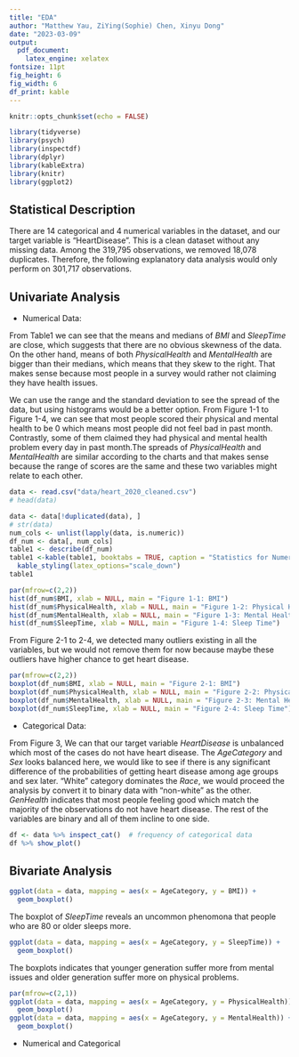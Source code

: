 ```yaml
---
title: "EDA"
author: "Matthew Yau, ZiYing(Sophie) Chen, Xinyu Dong"
date: "2023-03-09"
output:
  pdf_document:
    latex_engine: xelatex
fontsize: 11pt
fig_height: 6
fig_width: 6
df_print: kable
---
```


```r
knitr::opts_chunk$set(echo = FALSE)
```

```r
library(tidyverse)
library(psych)
library(inspectdf)
library(dplyr)
library(kableExtra)
library(knitr)
library(ggplot2)
```

## Statistical Description
There are 14 categorical and 4 numerical variables in the dataset, and our target variable is “HeartDisease”. This is a clean dataset without any missing data. Among the 319,795 observations, we removed 18,078 duplicates. Therefore, the following explanatory data analysis would only perform on 301,717 observations. 

## Univariate Analysis
- Numerical Data:  

From Table1 we can see that the means and medians of *BMI* and *SleepTime* are close, which suggests that there are no obvious skewness of the data. On the other hand, means of both *PhysicalHealth* and *MentalHealth* are bigger than their medians, which means that they skew to the right. That makes sense because most people in a survey would rather not claiming they have health issues. 

We can use the range and the standard deviation to see the spread of the data, but using histograms would be a better option. From Figure 1-1 to Figure 1-4, we can see that most people scored their physical and mental health to be 0 which means most people did not feel bad in past month. Contrastly, some of them claimed they had physical and mental health problem every day in past month.The spreads of *PhysicalHealth* and *MentalHealth* are similar according to the charts and that makes sense because the range of scores are the same and these two variables might relate to each other.


```r
data <- read.csv("data/heart_2020_cleaned.csv")
# head(data)

data <- data[!duplicated(data), ]
# str(data)
num_cols <- unlist(lapply(data, is.numeric))
df_num <- data[, num_cols]
table1 <- describe(df_num) 
table1 <-kable(table1, booktabs = TRUE, caption = "Statistics for Numerical Variables") %>%
  kable_styling(latex_options="scale_down")
table1
```

```r
par(mfrow=c(2,2))
hist(df_num$BMI, xlab = NULL, main = "Figure 1-1: BMI")
hist(df_num$PhysicalHealth, xlab = NULL, main = "Figure 1-2: Physical Health")
hist(df_num$MentalHealth, xlab = NULL, main = "Figure 1-3: Mental Health")
hist(df_num$SleepTime, xlab = NULL, main = "Figure 1-4: Sleep Time")
```

From Figure 2-1 to 2-4, we detected many outliers existing in all the variables, but we would not remove them for now because maybe these outliers have higher chance to get heart disease.

```r
par(mfrow=c(2,2))
boxplot(df_num$BMI, xlab = NULL, main = "Figure 2-1: BMI")
boxplot(df_num$PhysicalHealth, xlab = NULL, main = "Figure 2-2: Physical Health")
boxplot(df_num$MentalHealth, xlab = NULL, main = "Figure 2-3: Mental Health")
boxplot(df_num$SleepTime, xlab = NULL, main = "Figure 2-4: Sleep Time")
```

- Categorical Data:  

From Figure 3, We can that our target variable *HeartDisease* is unbalanced which most of the cases do not have heart disease. The *AgeCategory* and *Sex* looks balanced here, we would like to see if there is any significant difference of the probabilities of getting heart disease among age groups and sex later. "White" category dominates the *Race*, we would proceed the analysis by convert it to binary data with "non-white" as the other. *GenHealth* indicates that most people feeling good which match the majority of the observations do not have heart disease. The rest of the variables are binary and all of them incline to one side.

```r
df <- data %>% inspect_cat()  # frequency of categorical data
df %>% show_plot() 
```

## Bivariate Analysis

```r
ggplot(data = data, mapping = aes(x = AgeCategory, y = BMI)) +
  geom_boxplot()
```
The boxplot of *SleepTime* reveals an uncommon phenomona that people who are 80 or older sleeps more.
```r
ggplot(data = data, mapping = aes(x = AgeCategory, y = SleepTime)) +
  geom_boxplot()
```
The boxplots indicates that younger generation suffer more from mental issues and older generation suffer more on physical problems.

```r
par(mfrow=c(2,1))
ggplot(data = data, mapping = aes(x = AgeCategory, y = PhysicalHealth)) +
  geom_boxplot()
ggplot(data = data, mapping = aes(x = AgeCategory, y = MentalHealth)) +
  geom_boxplot()
```


- Numerical and Categorical



